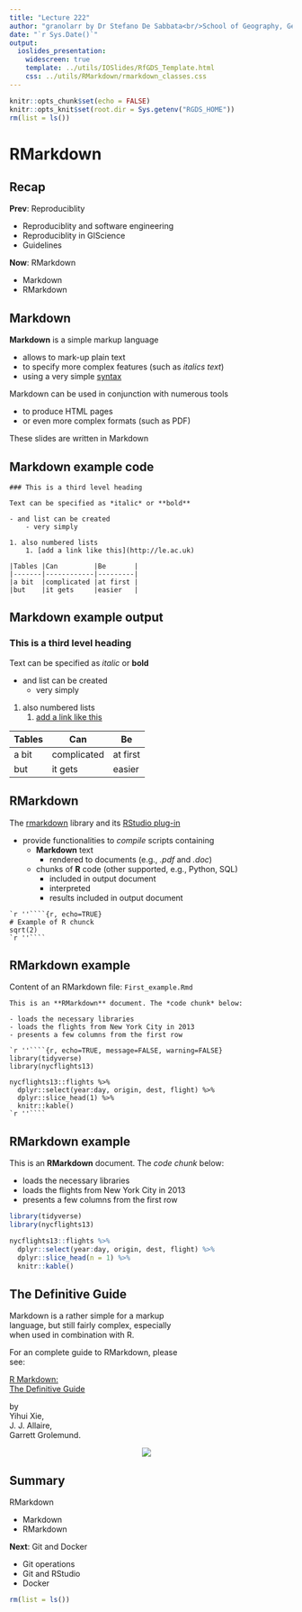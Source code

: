 ```yaml
---
title: "Lecture 222"
author: "granolarr by Dr Stefano De Sabbata<br/>School of Geography, Geology, and the Env.<br/>University of Leicester<br/><a href=\"https://github.com/r-for-geographic-data-science/granolarr\">github.com/sdesabbata/r-for-geographic-data-science</a><br/><a href=\"mailto:s.desabbata@le.ac.uk\">s.desabbata&commat;le.ac.uk</a> &vert; <a href=\"https://twitter.com/maps4thought\">&commat;maps4thought</a><br/>text licensed under <a href=\"https://creativecommons.org/licenses/by-sa/4.0/\">CC BY-SA 4.0</a>, code licensed under <a href=\"https://www.gnu.org/licenses/gpl-3.0.html\">GNU GPL v3.0</a>"
date: "`r Sys.Date()`"
output:
  ioslides_presentation:
    widescreen: true
    template: ../utils/IOSlides/RfGDS_Template.html
    css: ../utils/RMarkdown/rmarkdown_classes.css
---
```


```r
knitr::opts_chunk$set(echo = FALSE)
knitr::opts_knit$set(root.dir = Sys.getenv("RGDS_HOME"))
rm(list = ls())
```



# RMarkdown



## Recap

**Prev**: Reproduciblity

- Reproduciblity and software engineering
- Reproduciblity in GIScience
- Guidelines

**Now**: RMarkdown

- Markdown
- RMarkdown



## Markdown

**Markdown** is a simple markup language

- allows to mark-up plain text 
- to specify more complex features (such as *italics text*)
- using a very simple [syntax](https://daringfireball.net/projects/markdown/syntax)

Markdown can be used in conjunction with numerous tools

- to produce HTML pages
- or even more complex formats (such as PDF)

These slides are written in Markdown



## Markdown example code

```
### This is a third level heading

Text can be specified as *italic* or **bold**

- and list can be created
    - very simply

1. also numbered lists
    1. [add a link like this](http://le.ac.uk)

|Tables |Can         |Be       |
|-------|------------|---------|
|a bit  |complicated |at first |
|but    |it gets     |easier   |
```



## Markdown example output

### This is a third level heading

Text can be specified as *italic* or **bold**

- and list can be created
    - very simply

1. also numbered lists
    1. [add a link like this](http://le.ac.uk)

|Tables |Can         |Be       |
|-------|------------|---------|
|a bit  |complicated |at first |
|but    |it gets     |easier   |



## RMarkdown

The [rmarkdown](https://rmarkdown.rstudio.com/docs/) library and its [RStudio plug-in](https://rmarkdown.rstudio.com/)

- provide functionalities to *compile* scripts containing
  - **Markdown** text
    - rendered to documents (e.g., *.pdf* and *.doc*)
  - chunks of **R** code (other supported, e.g., Python, SQL)
    - included in output document
    - interpreted
    - results included in output document

````
`r ''````{r, echo=TRUE}
# Example of R chunck
sqrt(2)
`r ''````
````


## RMarkdown example

Content of an RMarkdown file: `First_example.Rmd`

````
This is an **RMarkdown** document. The *code chunk* below:

- loads the necessary libraries
- loads the flights from New York City in 2013
- presents a few columns from the first row

`r ''````{r, echo=TRUE, message=FALSE, warning=FALSE}
library(tidyverse)
library(nycflights13)

nycflights13::flights %>% 
  dplyr::select(year:day, origin, dest, flight) %>%
  dplyr::slice_head(1) %>% 
  knitr::kable()
`r ''````
````


## RMarkdown example

This is an **RMarkdown** document. The *code chunk* below:

- loads the necessary libraries
- loads the flights from New York City in 2013
- presents a few columns from the first row

```r
library(tidyverse)
library(nycflights13)

nycflights13::flights %>% 
  dplyr::select(year:day, origin, dest, flight) %>%
  dplyr::slice_head(n = 1) %>% 
  knitr::kable()
```


## The Definitive Guide

:::::: {.cols data-latex=""}
::: {.col style="width: 60%;" data-latex="{0.5\textwidth}"}

Markdown is a rather simple for a markup language, but still fairly complex, especially when used in combination with R.

For an complete guide to RMarkdown, please see:

[R Markdown:<br/>The Definitive Guide](https://bookdown.org/yihui/rmarkdown/) 

by<br/>
Yihui Xie,<br/>
J. J. Allaire,<br/>
Garrett Grolemund.

:::
::: {.col style="width: 50%; text-align: right;" data-latex="{0.5\textwidth}"}

![](https://bookdown.org/yihui/rmarkdown/images/cover.png)

:::
::::::

## Summary

RMarkdown

- Markdown
- RMarkdown

**Next**: Git and Docker

- Git operations
- Git and RStudio
- Docker

```r
rm(list = ls())
```
